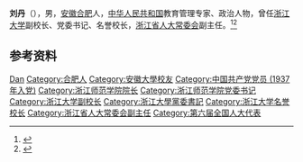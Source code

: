 {{Otheruses|other=名为刘丹的其他人物|刘丹}}

'''刘丹'''（{{bd|1909年||1989年|}}），男，[[安徽|安徽]][[合肥|合肥]]人，[[中华人民共和国|中华人民共和国]]教育管理专家、政治人物，曾任[[浙江大学|浙江大学]]副校长、党委书记、名誉校长，[[浙江省人大常委会|浙江省人大常委会]]副主任。<ref>{{Cite book|title=中华人民共和国职官志|author=何虎生, 李耀东, 向常福主编|publisher=中国社会出版社|year=2003|isbn=9787800883934|location=北京|pages=}}</ref><ref>{{Cite book|title=中华当代文化名人大辞典|author=张品兴, 殷登祥, 陈有进等主编|publisher=中国广播电视出版社|year=1992|isbn=9787504315137|location=北京|pages=}}</ref>

== 参考资料 ==
{{reflist}}

{{中国人物小作品}}
{{浙江大学}}

{{Authority control}}
{{DEFAULTSORT:Liu刘}}
[[Category:刘姓|Dan]]
[[Category:合肥人|Category:合肥人]]
[[Category:安徽大學校友|Category:安徽大學校友]]
[[Category:中国共产党党员_(1937年入党)|Category:中国共产党党员 (1937年入党)]]
[[Category:浙江师范学院院长|Category:浙江师范学院院长]]
[[Category:浙江师范学院党委书记|Category:浙江师范学院党委书记]]
[[Category:浙江大学副校长|Category:浙江大学副校长]]
[[Category:浙江大學黨委書記|Category:浙江大學黨委書記]]
[[Category:浙江大学名誉校长|Category:浙江大学名誉校长]]
[[Category:浙江省人大常委会副主任|Category:浙江省人大常委会副主任]]
[[Category:第六届全国人大代表|Category:第六届全国人大代表]]